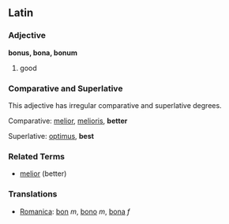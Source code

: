 ==Latin==

===Adjective===

'''bonus, bona, bonum'''

# good

===Comparative and Superlative===

This adjective has irregular comparative and superlative degrees.

Comparative:  [[melior]], [[melioris]], '''better'''

Superlative:  [[optimus]], '''best'''

===Related Terms===
*[[melior]] (better)

===Translations===
*[[Romanica]]: [[bon]] ''m'', [[bono]] ''m'', [[bona]] ''f''